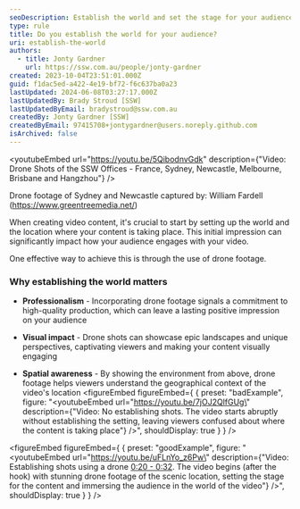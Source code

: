 ```yaml
---
seoDescription: Establish the world and set the stage for your audience by using drone footage to showcase the location and create a lasting impression.
type: rule
title: Do you establish the world for your audience?
uri: establish-the-world
authors:
  - title: Jonty Gardner
    url: https://ssw.com.au/people/jonty-gardner
created: 2023-10-04T23:51:01.000Z
guid: f1dac5ed-a422-4e19-bf72-f6c637ba0a23
lastUpdated: 2024-06-08T03:27:17.000Z
lastUpdatedBy: Brady Stroud [SSW]
lastUpdatedByEmail: bradystroud@ssw.com.au
createdBy: Jonty Gardner [SSW]
createdByEmail: 97415708+jontygardner@users.noreply.github.com
isArchived: false
---
```



<youtubeEmbed url="https://youtu.be/5QibodnvGdk" description={"Video: Drone Shots of the SSW Offices - France, Sydney, Newcastle, Melbourne, Brisbane and Hangzhou"} />


Drone footage of Sydney and Newcastle captured by:
William Fardell (https://www.greentreemedia.net/)

When creating video content, it's crucial to start by setting up the world and the location where your content is taking place. This initial impression can significantly impact how your audience engages with your video.

One effective way to achieve this is through the use of drone footage.

### Why establishing the world matters

- **Professionalism** - Incorporating drone footage signals a commitment to high-quality production, which can leave a lasting positive impression on your audience

- **Visual impact** - Drone shots can showcase epic landscapes and unique perspectives, captivating viewers and making your content visually engaging

- **Spatial awareness** - By showing the environment from above, drone footage helps viewers understand the geographical context of the video's location
<figureEmbed figureEmbed={ {
  preset: "badExample",
  figure: "<youtubeEmbed url=\"https://youtu.be/7jOJ2QlfGUg\" description={\"Video: No establishing shots. The video starts abruptly without establishing the setting, leaving viewers confused about where the content is taking place\"} />",
  shouldDisplay: true
} } />

<figureEmbed figureEmbed={ {
  preset: "goodExample",
  figure: "<youtubeEmbed url=\"https://youtu.be/uFLnYo_z6Pw\" description={\"Video: Establishing shots using a drone [0:20 - 0:32](https://youtu.be/uFLnYo_z6Pw?si=dFejnz91fk4VjDXm&t=20). The video begins (after the hook) with stunning drone footage of the scenic location, setting the stage for the content and immersing the audience in the world of the video\"} />",
  shouldDisplay: true
} } />
